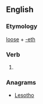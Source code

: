 ==English==

===Etymology===
[[loose]] + [[-eth]]

===Verb===
{{en-verb form}}

# {{archaic third-person singular of|loose}}

===Anagrams===
* [[Lesotho#English|Lesotho]]